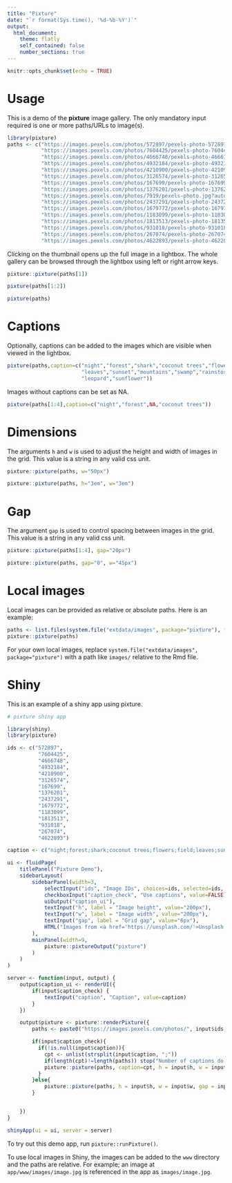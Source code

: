 ```yaml
---
title: "Pixture"
date: "`r format(Sys.time(), '%d-%b-%Y')`"
output:
  html_document:
    theme: flatly
    self_contained: false
    number_sections: true
---
```


```r
knitr::opts_chunk$set(echo = TRUE)
```

# Usage

This is a demo of the **pixture** image gallery. The only mandatory input required is one or more paths/URLs to image(s).

```r
library(pixture)
paths <- c("https://images.pexels.com/photos/572897/pexels-photo-572897.jpeg?auto=compress&cs=tinysrgb&dpr=2&h=650&w=940",
           "https://images.pexels.com/photos/7604425/pexels-photo-7604425.jpeg?auto=compress&cs=tinysrgb&dpr=2&h=650&w=940",
           "https://images.pexels.com/photos/4666748/pexels-photo-4666748.jpeg?auto=compress&cs=tinysrgb&dpr=2&h=650&w=940",
           "https://images.pexels.com/photos/4932184/pexels-photo-4932184.jpeg?auto=compress&cs=tinysrgb&dpr=2&h=650&w=940",
           "https://images.pexels.com/photos/4210900/pexels-photo-4210900.jpeg?auto=compress&cs=tinysrgb&dpr=2&h=650&w=940",
           "https://images.pexels.com/photos/3126574/pexels-photo-3126574.jpeg?auto=compress&cs=tinysrgb&dpr=2&h=650&w=940",
           "https://images.pexels.com/photos/167699/pexels-photo-167699.jpeg?auto=compress&cs=tinysrgb&dpr=2&h=650&w=940",
           "https://images.pexels.com/photos/1376201/pexels-photo-1376201.jpeg?auto=compress&cs=tinysrgb&dpr=2&h=650&w=940",
           "https://images.pexels.com/photos/7919/pexels-photo.jpg?auto=compress&cs=tinysrgb&dpr=2&h=650&w=940",
           "https://images.pexels.com/photos/2437291/pexels-photo-2437291.jpeg?auto=compress&cs=tinysrgb&dpr=2&h=650&w=940",
           "https://images.pexels.com/photos/1679772/pexels-photo-1679772.jpeg?auto=compress&cs=tinysrgb&dpr=2&h=650&w=940",
           "https://images.pexels.com/photos/1183099/pexels-photo-1183099.jpeg?auto=compress&cs=tinysrgb&dpr=2&h=650&w=940",
           "https://images.pexels.com/photos/1813513/pexels-photo-1813513.jpeg?auto=compress&cs=tinysrgb&dpr=2&h=650&w=940",
           "https://images.pexels.com/photos/931018/pexels-photo-931018.jpeg?auto=compress&cs=tinysrgb&dpr=2&h=650&w=940",
           "https://images.pexels.com/photos/267074/pexels-photo-267074.jpeg?auto=compress&cs=tinysrgb&dpr=2&h=650&w=940",
           "https://images.pexels.com/photos/4622893/pexels-photo-4622893.jpeg?auto=compress&cs=tinysrgb&dpr=2&h=650&w=940")
```

Clicking on the thumbnail opens up the full image in a lightbox. The whole gallery can be browsed through the lightbox using left or right arrow keys.

```r
pixture::pixture(paths[1])
```

```r
pixture(paths[1:2])
```

```r
pixture(paths)
```

# Captions

Optionally, captions can be added to the images which are visible when viewed in the lightbox.

```r
pixture(paths,caption=c("night","forest","shark","coconut trees","flowers","field","fog",
                        "leaves","sunset","mountains","swamp","rainstorm","leaves","beach",
                        "leopard","sunflower"))
```

Images without captions can be set as NA.

```r
pixture(paths[1:4],caption=c("night","forest",NA,"coconut trees"))
```

# Dimensions

The arguments `h` and `w` is used to adjust the height and width of images in the grid. This value is a string in any valid css unit.

```r
pixture::pixture(paths, w="50px")
```

```r
pixture::pixture(paths, h="3em", w="3em")
```

# Gap

The argument `gap` is used to control spacing between images in the grid. This value is a string in any valid css unit.

```r
pixture::pixture(paths[1:4], gap="20px")
```

```r
pixture::pixture(paths, gap="0", w="45px")
```

# Local images

Local images can be provided as relative or absolute paths. Here is an example:

```r
paths <- list.files(system.file("extdata/images", package="pixture"), full=TRUE)
pixture::pixture(paths)
```

For your own local images, replace `system.file("extdata/images", package="pixture")` with a path like `images/` relative to the Rmd file.

# Shiny

This is an example of a shiny app using pixture.

```r
# pixture shiny app

library(shiny)
library(pixture)

ids <- c("572897",
          "7604425",
          "4666748",
          "4932184",
          "4210900",
          "3126574",
          "167699",
          "1376201",
          "2437291",
          "1679772",
          "1183099",
          "1813513",
          "931018",
          "267074",
          "4622893")

caption <- c("night;forest;shark;coconut trees;flowers;field;leaves;sunset;mountains;swamp;rainstorm;leaves;beach;leopard;sunflower")

ui <- fluidPage(
    titlePanel("Pixture Demo"),
    sidebarLayout(
        sidebarPanel(width=3,
            selectInput("ids", "Image IDs", choices=ids, selected=ids, multiple=TRUE),
            checkboxInput("caption_check", "Use captions", value=FALSE),
            uiOutput("caption_ui"),
            textInput("h", label = "Image height", value="200px"),
            textInput("w", label = "Image width", value="200px"),
            textInput("gap", label = "Grid gap", value="6px"),
            HTML("Images from <a href='https://unsplash.com/'>Unsplash.</a>")
        ),
        mainPanel(width=9,
            pixture::pixtureOutput("pixture")
        )
    )
)

server <- function(input, output) {
    output$caption_ui <- renderUI({
        if(input$caption_check) {
            textInput("caption", "Caption", value=caption)
        }
    })

    output$pixture <- pixture::renderPixture({
        paths <- paste0("https://images.pexels.com/photos/", input$ids, "/pexels-photo-", input$ids, ".jpeg?auto=compress&cs=tinysrgb&dpr=2&h=650&w=940")

        if(input$caption_check){
          if(!is.null(input$caption)){
            cpt <- unlist(strsplit(input$caption, ";"))
            if(length(cpt)!=length(paths)) stop("Number of captions do not match number of images.")
            pixture::pixture(paths, caption=cpt, h = input$h, w = input$w, gap = input$gap)
          }
        }else{
            pixture::pixture(paths, h = input$h, w = input$w, gap = input$gap)
        }


    })
}

shinyApp(ui = ui, server = server)
```

To try out this demo app, run `pixture::runPixture()`.

To use local images in Shiny, the images can be added to the `www` directory and the paths are relative. For example; an image at `app/www/images/image.jpg` is referenced in the app as `images/image.jpg`.

